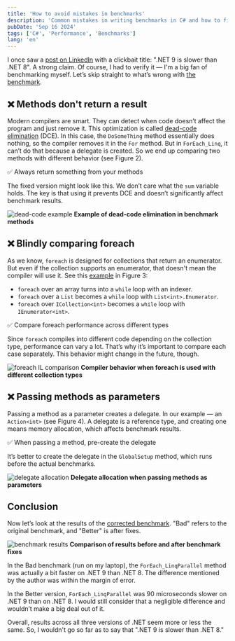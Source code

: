 ```yaml
---
title: 'How to avoid mistakes in benchmarks'
description: 'Common mistakes in writing benchmarks in C# and how to fix them'
pubDate: 'Sep 16 2024'
tags: ['C#', 'Performance', 'Benchmarks']
lang: 'en'
---
```



I once saw a [post on LinkedIn](https://www.linkedin.com/posts/sa-es-ir_csharp-dotnet-forloops-activity-7188563012553773056-K0z0) with a clickbait title: ".NET 9 is slower than .NET 8". A strong claim. Of course, I had to verify it — I'm a big fan of benchmarking myself. Let’s skip straight to what’s wrong with [the benchmark](https://github.com/sa-es-ir/ForLoopComparison).

## ❌ Methods don't return a result

Modern compilers are smart. They can detect when code doesn’t affect the program and just remove it. This optimization is called [dead-code elimination](https://en.wikipedia.org/wiki/Dead-code_elimination) (DCE). In this case, the `DoSomeThing` method essentially does nothing, so the compiler removes it in the `For` method. But in `ForEach_Linq`, it can’t do that because a delegate is created. So we end up comparing two methods with different behavior (see Figure 2).

✅ Always return something from your methods

The fixed version might look like this. We don’t care what the `sum` variable holds. The key is that using it prevents DCE and doesn’t significantly affect benchmark results.

<Image src={image01} alt="dead-code example" />
<strong style="text-align: center;">
  Example of dead-code elimination in benchmark methods
</strong>

## ❌ Blindly comparing foreach

As we know, `foreach` is designed for collections that return an enumerator. But even if the collection supports an enumerator, that doesn't mean the compiler will use it. See this [example](https://sharplab.io/#gist:c3a7b45510a9bfe1d34f11677f0af5b5) in Figure 3:

- `foreach` over an array turns into a `while` loop with an indexer.
- `foreach` over a `List` becomes a `while` loop with `List<int>.Enumerator`.
- `foreach` over `ICollection<int>` becomes a `while` loop with `IEnumerator<int>`.

✅ Compare foreach performance across different types

Since `foreach` compiles into different code depending on the collection type, performance can vary a lot. That’s why it’s important to compare each case separately. This behavior might change in the future, though.

<Image src={image02} alt="foreach IL comparison" />
<strong style="text-align: center;">
  Compiler behavior when foreach is used with different collection types
</strong>

## ❌ Passing methods as parameters

Passing a method as a parameter creates a delegate. In our example — an `Action<int>` (see Figure 4). A delegate is a reference type, and creating one means memory allocation, which affects benchmark results.

✅ When passing a method, pre-create the delegate

It’s better to create the delegate in the `GlobalSetup` method, which runs before the actual benchmarks.

<Image src={image03} alt="delegate allocation" />
<strong style="text-align: center;">
  Delegate allocation when passing methods as parameters
</strong>

## Conclusion

Now let’s look at the results of the [corrected benchmark](https://github.com/alexeyfv/for-benchmark). "Bad" refers to the original benchmark, and "Better" is after fixes.

<Image src={image04} alt="benchmark results" />
<strong style="text-align: center;">
  Comparison of results before and after benchmark fixes
</strong>

In the Bad benchmark (run on my laptop), the `ForEach_LinqParallel` method was actually a bit faster on .NET 9 than .NET 8. The difference mentioned by the author was within the margin of error.

In the Better version, `ForEach_LinqParallel` was 90 microseconds slower on .NET 9 than on .NET 8. I would still consider that a negligible difference and wouldn’t make a big deal out of it.

Overall, results across all three versions of .NET seem more or less the same. So, I wouldn't go so far as to say that ".NET 9 is slower than .NET 8."
